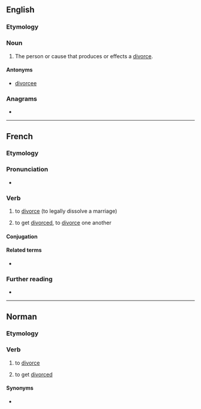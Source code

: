 ==English==

===Etymology===
{{suffix|en|divorce|er}}

===Noun===
{{en-noun}}

# The person or cause that produces or effects a [[divorce]].
#: {{rfquotek|Drummond}}

{{Webster 1913}}

====Antonyms====
*[[divorcee]]

===Anagrams===
* {{anagrams|en|a=cdeiorrv|codriver}}

----

==French==

===Etymology===
{{suffix|fr|divorce|er}}

===Pronunciation===
* {{IPA|/di.vɔʁ.se/|lang=fr}}

===Verb===
{{fr-verb}}

# {{lb|fr|transitive}} to [[divorce]] (to legally dissolve a marriage)
# {{lb|fr|reflexive|se divorcer}} to get [[divorce]]d, to [[divorce]] one another

====Conjugation====
{{fr-conj-auto}}

====Related terms====
* {{l|fr|divorce}}

===Further reading===
* {{R:TLFi}}

----

==Norman==

===Etymology===
{{rfe|lang=nrf}}

===Verb===
{{nrf-verb}}

# {{lb|nrf|Jersey}} to [[divorce]]
# {{lb|nrf|Jersey|reflexive|s'divorcer}} to get [[divorced]]

====Synonyms====
* {{l|nrf|dêmathier}}